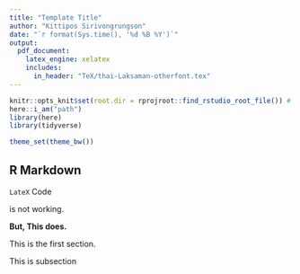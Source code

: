 ```yaml
---
title: "Template Title"
author: "Kittipos Sirivongrungson"
date: "`r format(Sys.time(), '%d %B %Y')`"
output:
  pdf_document:
    latex_engine: xelatex
    includes:
      in_header: "TeX/thai-Laksaman-otherfont.tex"
---
```


```r
knitr::opts_knit$set(root.dir = rprojroot::find_rstudio_root_file()) # Set WD to Root
here::i_am("path")
library(here)
library(tidyverse)

theme_set(theme_bw())
```


## R Markdown

\textthai{ภาษาไทยต้องอยู่ใน} `LateX` Code

\textbf{\textthai{ภาษาไทยตัวหนา}} is not working.

**But, This does.**


\section*{\textthai{หัวข้อที่ 1}}

This is the first section.

\subsection{\textthai{หัวข้อย่อย}}

This is subsection
